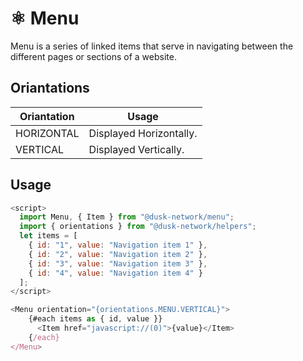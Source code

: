 
<Meta title="Docs/Components/Molecules/Menu" />

# ⚛️ Menu

Menu is a series of linked items that serve in navigating between the different pages or sections of a website.

## Oriantations

| Oriantation | Usage                   |
| ----------- | ----------------------- |
| HORIZONTAL  | Displayed Horizontally. |
| VERTICAL    | Displayed Vertically.   |

## Usage

```js
<script>
  import Menu, { Item } from "@dusk-network/menu";
  import { orientations } from "@dusk-network/helpers";
  let items = [
    { id: "1", value: "Navigation item 1" },
    { id: "2", value: "Navigation item 2" },
    { id: "3", value: "Navigation item 3" },
    { id: "4", value: "Navigation item 4" }
  ];
</script>

<Menu orientation="{orientations.MENU.VERTICAL}">
    {#each items as { id, value }}
      <Item href="javascript://(0)">{value}</Item>
    {/each}
</Menu>
```
